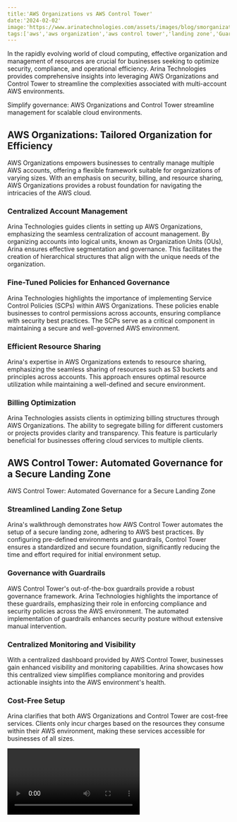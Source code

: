 ```yaml
---
title:'AWS Organizations vs AWS Control Tower'
date:'2024-02-02'
image:'https://www.arinatechnologies.com/assets/images/blog/smorganizationsvscontrol.webp'
tags:['aws','aws organization','aws control tower','landing zone','Guardrails']
---
```


In the rapidly evolving world of cloud computing, effective organization and management of resources are crucial for businesses seeking to optimize security, compliance, and operational efficiency. Arina Technologies provides comprehensive insights into leveraging AWS Organizations and Control Tower to streamline the complexities associated with multi-account AWS environments.

Simplify governance: AWS Organizations and Control Tower streamline management for scalable cloud environments.

## AWS Organizations: Tailored Organization for Efficiency
AWS Organizations empowers businesses to centrally manage multiple AWS accounts, offering a flexible framework suitable for organizations of varying sizes. With an emphasis on security, billing, and resource sharing, AWS Organizations provides a robust foundation for navigating the intricacies of the AWS cloud.

### Centralized Account Management
Arina Technologies guides clients in setting up AWS Organizations, emphasizing the seamless centralization of account management. By organizing accounts into logical units, known as Organization Units (OUs), Arina ensures effective segmentation and governance. This facilitates the creation of hierarchical structures that align with the unique needs of the organization.

### Fine-Tuned Policies for Enhanced Governance
Arina Technologies highlights the importance of implementing Service Control Policies (SCPs) within AWS Organizations. These policies enable businesses to control permissions across accounts, ensuring compliance with security best practices. The SCPs serve as a critical component in maintaining a secure and well-governed AWS environment.
### Efficient Resource Sharing
Arina's expertise in AWS Organizations extends to resource sharing, emphasizing the seamless sharing of resources such as S3 buckets and principles across accounts. This approach ensures optimal resource utilization while maintaining a well-defined and secure environment.

### Billing Optimization
Arina Technologies assists clients in optimizing billing structures through AWS Organizations. The ability to segregate billing for different customers or projects provides clarity and transparency. This feature is particularly beneficial for businesses offering cloud services to multiple clients.

## AWS Control Tower: Automated Governance for a Secure Landing Zone
AWS Control Tower: Automated Governance for a Secure Landing Zone

### Streamlined Landing Zone Setup
Arina's walkthrough demonstrates how AWS Control Tower automates the setup of a secure landing zone, adhering to AWS best practices. By configuring pre-defined environments and guardrails, Control Tower ensures a standardized and secure foundation, significantly reducing the time and effort required for initial environment setup.

### Governance with Guardrails
AWS Control Tower's out-of-the-box guardrails provide a robust governance framework. Arina Technologies highlights the importance of these guardrails, emphasizing their role in enforcing compliance and security policies across the AWS environment. The automated implementation of guardrails enhances security posture without extensive manual intervention.

### Centralized Monitoring and Visibility
With a centralized dashboard provided by AWS Control Tower, businesses gain enhanced visibility and monitoring capabilities. Arina showcases how this centralized view simplifies compliance monitoring and provides actionable insights into the AWS environment's health.

### Cost-Free Setup
Arina clarifies that both AWS Organizations and Control Tower are cost-free services. Clients only incur charges based on the resources they consume within their AWS environment, making these services accessible for businesses of all sizes.

<Video id="n38fcWzG9O0" title="AWS Organizations vs AWS Control Tower"/>

## COMPARISON

|Feature/Aspect|	AWS Organizations|	AWS Control Tower|
|:-------------|:--------------------|:------------------|
|Service Overview|	A service for centrally managing and governing multiple AWS accounts.|	A service designed to set up and govern a secure, multi-account AWS environment.|
|Account Management|	Centrally manage accounts and group them into organizational units.|	Automated account provisioning with pre-configured environments.|
|Policies and Governance|	Apply Service Control Policies (SCPs) across accounts for permissions control.|	Implement governance rules with mandatory and strongly recommended guardrails.|
|Compliance and Security|	Define and enforce compliance and security policies across all accounts.|	Set up a landing zone that complies with best-practice blueprints.|
|Resource Sharing|	Share resources like S3 buckets, and principles across accounts.|	Limited inherent resource sharing; relies on AWS Organizations for such capabilities.|
|Billing and Pricing|	Free service; pay only for the resources used within the managed accounts.|	No additional cost for the service; pay for AWS resources and any associated features.|
|Visibility and Monitoring|	Limited to organizing accounts; rely on other AWS tools for monitoring.|	Provides a centralized dashboard for compliance and account monitoring.|
|Ease of Setup|	Manually manage accounts and apply policies; potentially complex setup.|	Automated setup of a baseline environment; easier and faster for initial setup.
|Customizability|	Highly customizable account structure and policies.|	Pre-configured blueprints limit customization but ensure best practices.|
|Use-Cases|	Ideal for businesses with existing AWS accounts needing centralized management.|	Perfect for businesses setting up a new AWS environment with governance in mind.|

## Choosing the Right Tool for Your Cloud Journey
Arina Technologies recognizes the importance of selecting the right tool based on an organization's size, complexity, and growth trajectory. While AWS Organizations offers flexibility for smaller organizations, AWS Control Tower becomes a compelling choice as businesses scale and require automated governance and compliance enforcement.

In conclusion, Arina Technologies stands as a guiding partner, helping businesses navigate the AWS cloud landscape efficiently. Through strategic implementation of AWS Organizations and Control Tower, Arina ensures that clients achieve optimal resource utilization, robust security, and compliance adherence. To explore how Arina Technologies can assist your organization in harnessing the full potential of AWS, contact us today.